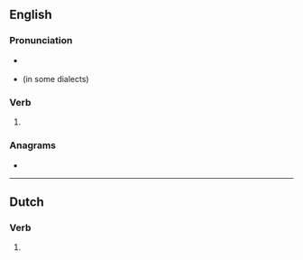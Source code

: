 ==English==

===Pronunciation===
* {{a|US}} {{IPA|/oʊ.vɚ.eɪt/|lang=en}}
* {{homophones|lang=en|overrate}} (in some dialects)

===Verb===
{{head|en|verb form}}

# {{en-simple past of|overeat}}

===Anagrams===
* {{l|en|overeat}}

----

==Dutch==

===Verb===
{{nl-verb-form}}

# {{nl-verb form of|n=sg|t=past|m=subj|overeten}}